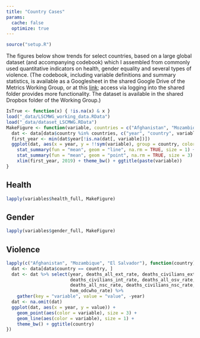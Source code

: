 ```yaml
---
title: "Country Cases"
params: 
  cache: false
  optimize: true
---
```


```r
source("setup.R")
```

The figures below show trends for select countries, based on a large global dataset (and accompanying codebook) which I assembled from commonly used quantitative indicators on health, gender equality and several types of violence. (The codebook, including variable definitions and summary statistics, is available as a Googlesheet in the shared Google Drive of the Metrics Working Group, or at this [link](https://docs.google.com/spreadsheets/d/1KLFTva--XHVBM-IX6qaPtuyzmIlRMnpyjUXfBdJPsag/edit?usp=sharing); access via logging into the shared folder provides more functionality. The dataset is available in the shared Dropbox folder of the Working Group.) 

```r
IsTrue <- function(x) { !is.na(x) & x }
load("_data/LSCMWG_working_data.RData")
load("_data/dataset_LSCMWG.RData")
MakeFigure <- function(variable, countries = c("Afghanistan", "Mozambique", "El Salvador")) {
  dat <- data[data$country %in% countries, c("year", "country", variable)]
  first_year <- min(dat$year[!is.na(dat[, variable])])
  ggplot(dat, aes(x = year, y = !!sym(variable), group = country, color = country)) + 
    stat_summary(fun = "mean", geom = "line", na.rm = TRUE, size = 1) + 
    stat_summary(fun = "mean", geom = "point", na.rm = TRUE, size = 3) + 
    xlim(first_year, 2019) + theme_bw() + ggtitle(paste(variable))
}
```

## Health
```r
lapply(variables$health_full, MakeFigure)
```

## Gender
```r
lapply(variables$gender_full, MakeFigure)
```

## Violence
```r
lapply(c("Afghanistan", "Mozambique", "El Salvador"), function(country) {
  dat <- data[data$country == country, ]
  dat <- dat %>% select(year, deaths_all_ext_rate, deaths_civilians_ext_rate, deaths_all_int_rate,
                        deaths_civilians_int_rate, deaths_all_osv_rate, deaths_civilians_osv_rate,
                        deaths_all_nsc_rate, deaths_civilians_nsc_rate, deaths_all_ucdp_rate, 
                        hom_odcwho_rate) %>% 
    gather(key = "variable", value = "value", -year)
  dat <- na.omit(dat)
  ggplot(dat, aes(x = year, y = value)) + 
    geom_point(aes(color = variable), size = 3) + 
    geom_line(aes(color = variable), size = 1) + 
    theme_bw() + ggtitle(country)
})
```
